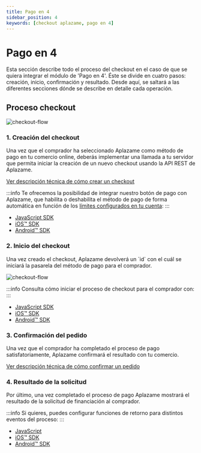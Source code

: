 ```yaml
---
title: Pago en 4
sidebar_position: 4
keywords: [checkout aplazame, pago en 4]
---
```


# Pago en 4
Esta sección describe todo el proceso del checkout en el caso de que se quiera integrar el módulo de 'Pago en 4'. Éste se divide en cuatro pasos: creación, inicio, confirmación y resultado. Desde aquí, se saltará a las diferentes secciones dónde se describe en detalle cada operación.


## Proceso checkout
![checkout-flow](/img/checkout-integration-flow-es.svg)


### 1. Creación del checkout
Una vez que el comprador ha seleccionado Aplazame como método de pago en tu comercio online, deberás implementar una llamada a tu servidor que permita iniciar la creación de un nuevo checkout usando la API REST de Aplazame.

[Ver descripción técnica de cómo crear un checkout](../checkout-creation/)

:::info
Te ofrecemos la posibilidad de integrar nuestro botón de pago con Aplazame, que habilita o deshabilita el método de pago de forma automática en función de los [límites configurados en tu cuenta](https://ayuda.aplazame.com/hc/es-es/articles/360014973600--C%C3%B3mo-configurar-el-widget-de-Aplazame-en-tu-tienda-):
:::

* [JavaScript SDK](../sdk-javascript/#comprobar-disponibilidad-pago-en-4-cuotas)
* [iOS™ SDK](../sdk-ios/#comprobar-la-disponibilidad)
* [Android™ SDK](../sdk-android/#comprobar-la-disponibilidad)

### 2. Inicio del checkout

<div className="row">
  <div className="col col--6 margin-bottom--lg">
    <p>Una vez creado el checkout, Aplazame devolverá un `id` con el cuál se iniciará la pasarela del método de pago para el comprador.</p>
  </div>
  <div className="col col--6 margin-bottom--lg text-right">

  ![checkout-flow](/img/checkout-1-welcome.svg)
  </div>
</div>


:::info
Consulta cómo iniciar el proceso de checkout para el comprador con:
:::

* [JavaScript SDK](../sdk-javascript/#inicio-del-checkout)
* [iOS™ SDK](../sdk-ios/#inicio-del-checkout)
* [Android™ SDK](../sdk-android/#inicio-del-checkout)

### 3. Confirmación del pedido
Una vez que el comprador ha completado el proceso de pago satisfatoriamente, Aplazame confirmará el resultado con tu comercio.

[Ver descripción técnica de cómo confirmar un pedido](../checkout-confirmation/)

### 4. Resultado de la solicitud
Por último, una vez completado el proceso de pago Aplazame mostrará el resultado de la solicitud de financiación al comprador.

:::info
Si quieres, puedes configurar funciones de retorno para distintos eventos del proceso:
:::

* [JavaScript](../sdk-javascript/#comprobar-disponibilidad-pago-en-4-cuotas)
* [iOS™ SDK](../sdk-ios/#mostrar-resultado)
* [Android™ SDK](../sdk-android/#mostrar-resultado)

